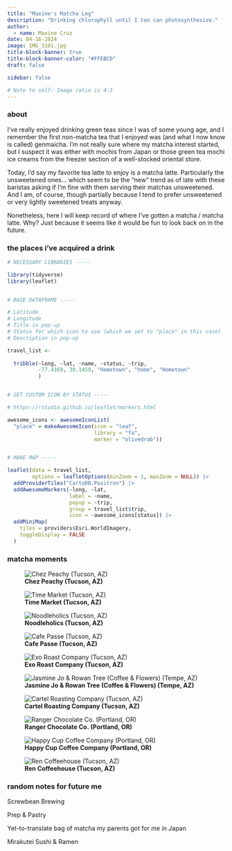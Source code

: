 ```yaml
---
title: "Maxine's Matcha Log"
description: "Drinking chlorophyll until I too can photosynthesize."
author:
  - name: Maxine Cruz
date: 04-16-2024
image: IMG_3101.jpg
title-block-banner: true
title-block-banner-color: "#FFEBCD"
draft: false

sidebar: false

# Note to self: Image ratio is 4:3
---
```


### about

I've really enjoyed drinking green teas since I was of some young age, and I remember the first non-matcha tea that I enjoyed was (and what I now know is called) genmaicha. I'm not really sure where my matcha interest started, but I suspect it was either with mochis from Japan or those green tea mochi ice creams from the freezer section of a well-stocked oriental store.

Today, I'd say my favorite tea latte to enjoy is a matcha latte. Particularly the unsweetened ones... which seem to be the "new" trend as of late with these baristas asking if I'm fine with them serving their matchas unsweetened. And I am, of course, though partially because I tend to prefer unsweetened or very lightly sweetened treats anyway.

Nonetheless, here I will keep record of where I've gotten a matcha / matcha latte. Why? Just because it seems like it would be fun to look back on in the future.

### the places i've acquired a drink

```r

# NECESSARY LIBRARIES ----- 

library(tidyverse)
library(leaflet)


# BASE DATAFRAME -----

# Latitude
# Longitude
# Title in pop-up
# Status for which icon to use (which we set to "place" in this case)
# Description in pop-up

travel_list <- 
  
  tribble(~long, ~lat, ~name, ~status, ~trip,
          -77.4169, 39.1459, "Hometown", "home", "Hometown"
          )


# SET CUSTOM ICON BY STATUS -----

# https://rstudio.github.io/leaflet/markers.html

awesome_icons <- awesomeIconList(
  "place" = makeAwesomeIcon(icon = "leaf",
                            library = "fa",
                            marker = "olivedrab"))


# MAKE MAP -----

leaflet(data = travel_list, 
        options = leafletOptions(minZoom = 1, maxZoom = NULL)) |>
  addProviderTiles("CartoDB.Positron") |>
  addAwesomeMarkers(~long, ~lat,
                    label = ~name,
                    popup = ~trip,
                    group = travel_list$trip,
                    icon = ~awesome_icons[status]) |>
  addMiniMap(
    tiles = providers$Esri.WorldImagery,
    toggleDisplay = FALSE
  )
```

### matcha moments

::: {layout-ncol="3" layout-nrow="3"}

![**Chez Peachy (Tucson, AZ)**](IMG_6419.jpeg)

![**Time Market (Tucson, AZ)**](IMG_6189.jpeg)

![**Noodleholics (Tucson, AZ)**](IMG_6182.jpeg)

![**Cafe Passe (Tucson, AZ)**](IMG_7185.jpg)

![**Exo Roast Company (Tucson, AZ)**](IMG_3100.jpg)

![**Jasmine Jo & Rowan Tree (Coffee & Flowers) (Tempe, AZ)**](IMG_2476.jpg)

![**Cartel Roasting Company (Tucson, AZ)**](IMG_0108.jpg)

![**Ranger Chocolate Co. (Portland, OR)**](IMG_9027.jpg)

![**Happy Cup Coffee Company (Portland, OR)**](IMG_8981.jpg)

![**Ren Coffeehouse (Tucson, AZ)**](IMG_4495.jpg)
:::

### random notes for future me

Screwbean Brewing

Prep & Pastry

Yet-to-translate bag of matcha my parents got for me in Japan

Mirakutei Sushi & Ramen

